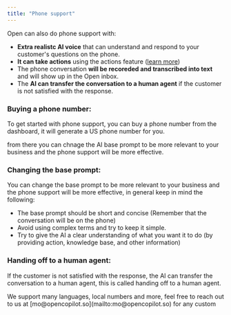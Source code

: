 ```yaml
---
title: "Phone support"
---
```


Open can also do phone support with:

- **Extra realistc AI voice** that can understand and respond to your customer's questions on the phone.
- **It can take actions** using the actions feature ([learn more](/taking-action))
- The phone conversation **will be recoreded and transcribed into text** and will show up in the Open inbox.
- The **AI can transfer the conversation to a human agent** if the customer is not satisfied with the response.

### Buying a phone number:

To get started with phone support, you can buy a phone number from the dashboard, it will generate a US phone number for you.

from there you can chnage the AI base prompt to be more relevant to your business and the phone support will be more effective.


### Changing the base prompt:

You can change the base prompt to be more relevant to your business and the phone support will be more effective, in general keep in mind the following:

- The base prompt should be short and concise (Remember that the conversation will be on the phone)
- Avoid using complex terms and try to keep it simple.
- Try to give the AI a clear understanding of what you want it to do (by providing action, knowledge base, and other information)

### Handing off to a human agent:

If the customer is not satisfied with the response, the AI can transfer the conversation to a human agent, this is called handing off to a human agent.


<Info>
We support many languages, local numbers and more, feel free to reach out to us at [mo@opencopilot.so](mailto:mo@opencopilot.so) for any custom
</Info>